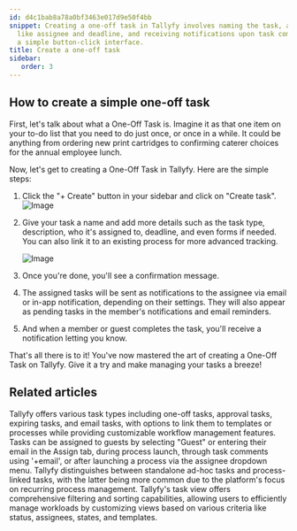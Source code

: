 ```yaml
---
id: d4c1bab8a78a0bf3463e017d9e50f4bb
snippet: Creating a one-off task in Tallyfy involves naming the task, adding details
  like assignee and deadline, and receiving notifications upon task completion through
  a simple button-click interface.
title: Create a one-off task
sidebar:
   order: 3
---
```


## How to create a simple one-off task

First, let's talk about what a One-Off Task is. Imagine it as that one item on your to-do list that you need to do just once, or once in a while. It could be anything from ordering new print cartridges to confirming caterer choices for the annual employee lunch.

Now, let's get to creating a One-Off Task in Tallyfy. Here are the simple steps:

1. Click the "+ Create" button in your sidebar and click on "Create task".
   ![Image](https://screenshots.tallyfy.com/tallyfy%2Fpro%2Fdesktop-light-show-create-task-from-button.png)

2. Give your task a name and add more details such as the task type, description, who it's assigned to, deadline, and even forms if needed. You can also link it to an existing process for more advanced tracking.

   ![Image](https://screenshots.tallyfy.com/tallyfy%2Fpro%2Fdesktop-light-step3.png)

3. Once you're done, you'll see a confirmation message.
4. The assigned tasks will be sent as notifications to the assignee via email or in-app notification, depending on their settings. They will also appear as pending tasks in the member's notifications and email reminders.
5. And when a member or guest completes the task, you'll receive a notification letting you know.

That's all there is to it! You've now mastered the art of creating a One-Off Task on Tallyfy. Give it a try and make managing your tasks a breeze!


## Related articles
<CardGrid>
<LinkTitleCard header="<b>Tasks > Step types</b>" href="/products/pro/tracking-and-tasks/tasks/what-types-of-tasks-can-i-create-with-tallyfy/" > Tallyfy offers various task types including one-off tasks, approval tasks, expiring tasks, and email tasks, with options to link them to templates or processes while providing customizable workflow management features. </LinkTitleCard>
<LinkTitleCard header="<b>Guests > Assign tasks to guests</b>" href="/products/pro/documenting/guests/how-can-i-assign-tasks-to-guest-users-in-tallyfy/" > Tasks can be assigned to guests by selecting "Guest" or entering their email in the Assign tab, during process launch, through task comments using '+email', or after launching a process via the assignee dropdown menu. </LinkTitleCard>
<LinkTitleCard header="<b>Tracking And Tasks > More about tasks</b>" href="/products/pro/tracking-and-tasks/tasks/" > Tallyfy distinguishes between standalone ad-hoc tasks and process-linked tasks, with the latter being more common due to the platform's focus on recurring process management. </LinkTitleCard>
<LinkTitleCard header="<b>Tasks View > Customize the task view</b>" href="/products/pro/tracking-and-tasks/tasks-view/how-can-i-customize-task-views-in-tallyfy/" > Tallyfy's task view offers comprehensive filtering and sorting capabilities, allowing users to efficiently manage workloads by customizing views based on various criteria like status, assignees, states, and templates. </LinkTitleCard>
</CardGrid>